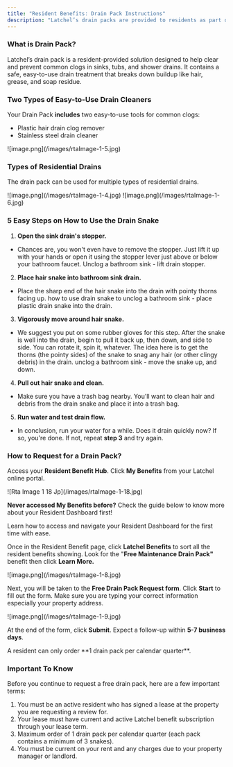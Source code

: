 ```yaml
---
title: "Resident Benefits: Drain Pack Instructions"
description: "Latchel’s drain packs are provided to residents as part of their Resident Benefits to help prevent build-up and reduce the risk of clogs in sinks, tubs, and showers. This guide explains the simple steps for using the drain pack effectively—supporting cleaner drains, fewer maintenance issues, and a better living experience overall."
---
```


### **What is Drain Pack?**

Latchel’s drain pack is a resident-provided solution designed to help clear and prevent common clogs in sinks, tubs, and shower drains. It contains a safe, easy-to-use drain treatment that breaks down buildup like hair, grease, and soap residue.

### **Two Types of Easy-to-Use Drain Cleaners**

Your Drain Pack **includes** two easy-to-use tools for common clogs:

- Plastic hair drain clog remover
- Stainless steel drain cleaner

<Frame>
  ![image.png](/images/rtaImage-1-5.jpg)
</Frame>

### **Types of Residential Drains**

The drain pack can be used for multiple types of residential drains.

<Frame>
  ![image.png](/images/rtaImage-1-4.jpg)
</Frame>

<Frame>
  ![image.png](/images/rtaImage-1-6.jpg)
</Frame>

### **5 Easy Steps on How to Use the Drain Snake**

1. **Open the sink drain's stopper.**

- Chances are, you won't even have to remove the stopper. Just lift it up with your hands or open it using the stopper lever just above or below your bathroom faucet. Unclog a bathroom sink - lift drain stopper.

2. **Place hair snake into bathroom sink drain.**

- Place the sharp end of the hair snake into the drain with pointy thorns facing up. how to use drain snake to unclog a bathroom sink - place plastic drain snake into the drain.

3. **Vigorously move around hair snake.**

- We suggest you put on some rubber gloves for this step. After the snake is well into the drain, begin to pull it back up, then down, and side to side. You can rotate it, spin it, whatever. The idea here is to get the thorns (the pointy sides) of the snake to snag any hair (or other clingy debris) in the drain. unclog a bathroom sink - move the snake up, and down.

4. **Pull out hair snake and clean.**

- Make sure you have a trash bag nearby. You'll want to clean hair and debris from the drain snake and place it into a trash bag.

5. **Run water and test drain flow.**

- In conclusion, run your water for a while. Does it drain quickly now? If so, you're done. If not, repeat **step 3** and try again.

### **How to Request for a Drain Pack?**

Access your **Resident Benefit Hub**. Click **My Benefits** from your Latchel online portal.

<Frame>
  ![Rta Image 1 18 Jp](/images/rtaImage-1-18.jpg)
</Frame>

**Never accessed My Benefits before?** Check the guide below to know more about your Resident Dashboard first\!

<Card title="Resident Dashboard Overview" icon="chalkboard-user" iconType="duotone" href="/s/topic/0TO5e000000h9wrGAA/Resident-Dashboard-Overview">
  Learn how to access and navigate your Resident Dashboard for the first time with ease.
</Card>

Once in the Resident Benefit page, click **Latchel Benefits** to sort all the resident benefits showing. Look for the "**Free Maintenance Drain Pack"** benefit then click **Learn More.**

<Frame>
  ![image.png](/images/rtaImage-1-8.jpg)
</Frame>

Next, you will be taken to the **Free Drain Pack Request form**. Click **Start** to fill out the form. Make sure you are typing your correct information especially your property address.

<Frame>
  ![image.png](/images/rtaImage-1-9.jpg)
</Frame>

At the end of the form, click **Submit**. Expect a follow-up within **5-7 business days**.

<Note>
  A resident can only order **1 drain pack per calendar quarter**.
</Note>

### **Important To Know**

Before you continue to request a free drain pack, here are a few important terms:

1. You must be an active resident who has signed a lease at the property you are requesting a review for.
2. Your lease must have current and active Latchel benefit subscription through your lease term.
3. Maximum order of 1 drain pack per calendar quarter (each pack contains a minimum of 3 snakes).
4. You must be current on your rent and any charges due to your property manager or landlord.